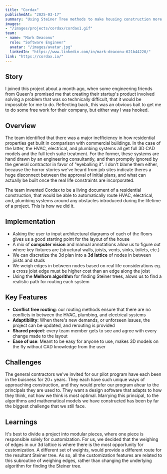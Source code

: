```yaml
---
title: "Cordax"
publishedAt: "2025-03-17"
summary: "Using Steiner Tree methods to make housing construction more affordable"
images:
- "/images/projects/cordax/cordax1.gif"
team:
- name: "Mark Deaconu"
  role: "Software Engineer"
  avatar: "/images/avatar.jpg"
  linkedIn: "https://www.linkedin.com/in/mark-deaconu-621b44220/"
link: "https://cordax.io/"
---
```


## Story
I joined this project about a month ago, when some engineering friends from Queen's promised me that creating their startup's product involved solving a problem that
was so technically difficult, that it would be impossible for me to do. Reflecting back, this was an obvious bait to get me to do some free work for their company, but 
either way I was hooked. 

## Overview
The team identified that there was a major inefficiency in how residential properties get built in comparison with commercial buildings. 
In the case of the latter, the HVAC, electrical, and plumbing systems all get full 3D CAD models and the full tech suite treatment. For the former, these systems are hand drawn
by an engineering consultantly, and then promptly ignored by the general contractor in favor of "eyeballing it". I don't blame them either, because the horror stories we've heard
from job sites indicate theres a huge disconnect between the approval of initial plans, and what can actually be built once the real life constraints are incorporated. 

The team invented Cordax to be a living document of a residential construction, that would be able to automatically route HVAC, electrical, and, plumbing systems around any obstacles introduced during 
the lifetime of a project. This is how we did it.

## Implementation

- Asking the user to input architectural diagrams of each of the floors gives us a good starting point for the layout of the house
- A mix of **computer vision** and manual annotations allow us to figure out where key fixtures are (structural walls, joists, vents, sinks, toilets, etc.)
- We can discretize the 3d plan into a **3d lattice** of nodes in between joists and studs
- We weigh edges in between nodes based on real life considerations eg. a cross joist edge must be higher cost than an edge along the joist
- Using the **Melhorn algorithm** for finding Steiner trees, alows us to find a realistic path for routing each system

## Key Features

- **Conflict free routing**: our routing methods ensure that there are no conflicts in between the HVAC, plumbing, and electrical systems
- **Adaptibility**: When there's new demands, or unforseen issues, the project can be updated, and rerouting is provided
- **Shared project**: every team member gets to see and agree with every change made to the layout
- **Ease of use**: Meant to be easy for anyone to use, makes 3D models on the fly without CAD knowledge from the user

## Challenges

The general contractors we've invited for our pilot program have each been in the buisness for 20+ years. They each have such unique ways of approaching construction, and they would prefer our program ahear to the principals they are used to.
They want a design software that adapts to how they think, not how we think is most optimal. Marrying this principal, to the algorithms and mathematical models we have constructed has been by far the biggest challenge that we still face.

## Learnings

It's best to divide a project into modular pieces, where one piece is responsible solely for customization. For us, we decided that the weighing of edges in our 3d lattice is where there is the most opportunity for customization.
A different set of weights, would provide a different route for the resultant Steiner tree. As so, all the customization features are related to this subroutine of weighing edges, rather than changing the underlying algorithm for finding the Steiner tree.